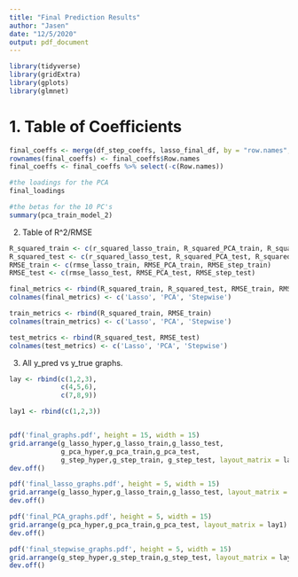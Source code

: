 ```yaml
---
title: "Final Prediction Results"
author: "Jasen"
date: "12/5/2020"
output: pdf_document
---
```



```r
library(tidyverse)
library(gridExtra)
library(gplots)
library(glmnet)
```

# 1. Table of Coefficients

```r
final_coeffs <- merge(df_step_coeffs, lasso_final_df, by = "row.names", all = TRUE)
rownames(final_coeffs) <- final_coeffs$Row.names
final_coeffs <- final_coeffs %>% select(-c(Row.names))

#the loadings for the PCA
final_loadings

#the betas for the 10 PC's
summary(pca_train_model_2)
```

2. Table of R^2/RMSE

```r
R_squared_train <- c(r_squared_lasso_train, R_squared_PCA_train, R_squared_step_train)
R_squared_test <- c(r_squared_lasso_test, R_squared_PCA_test, R_squared_step_test)
RMSE_train <- c(rmse_lasso_train, RMSE_PCA_train, RMSE_step_train)
RMSE_test <- c(rmse_lasso_test, RMSE_PCA_test, RMSE_step_test)

final_metrics <- rbind(R_squared_train, R_squared_test, RMSE_train, RMSE_test)
colnames(final_metrics) <- c('Lasso', 'PCA', 'Stepwise')

train_metrics <- rbind(R_squared_train, RMSE_train)
colnames(train_metrics) <- c('Lasso', 'PCA', 'Stepwise')

test_metrics <- rbind(R_squared_test, RMSE_test)
colnames(test_metrics) <- c('Lasso', 'PCA', 'Stepwise')
```

3. All y_pred vs y_true graphs. 

```r
lay <- rbind(c(1,2,3),
             c(4,5,6),
             c(7,8,9))

lay1 <- rbind(c(1,2,3))


pdf('final_graphs.pdf', height = 15, width = 15)
grid.arrange(g_lasso_hyper,g_lasso_train,g_lasso_test,
             g_pca_hyper,g_pca_train,g_pca_test,
             g_step_hyper,g_step_train, g_step_test, layout_matrix = lay)
dev.off()

pdf('final_lasso_graphs.pdf', height = 5, width = 15)
grid.arrange(g_lasso_hyper,g_lasso_train,g_lasso_test, layout_matrix = lay1)
dev.off()

pdf('final_PCA_graphs.pdf', height = 5, width = 15)
grid.arrange(g_pca_hyper,g_pca_train,g_pca_test, layout_matrix = lay1)
dev.off()

pdf('final_stepwise_graphs.pdf', height = 5, width = 15)
grid.arrange(g_step_hyper,g_step_train,g_step_test, layout_matrix = lay1)
dev.off()

```

